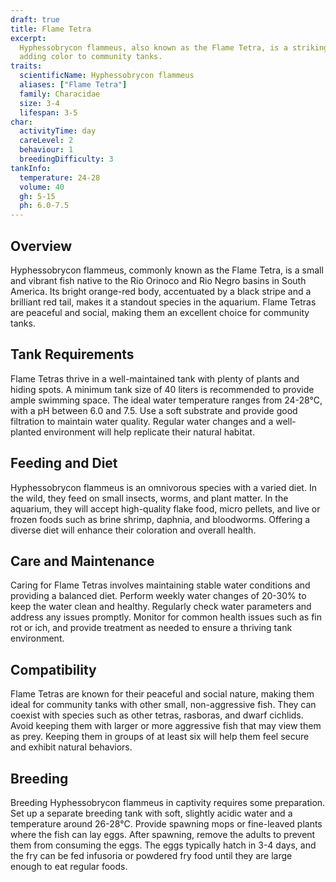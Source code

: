 ```yaml
---
draft: true
title: Flame Tetra
excerpt:
  Hyphessobrycon flammeus, also known as the Flame Tetra, is a striking fish with vibrant orange and red hues, ideal for
  adding color to community tanks.
traits:
  scientificName: Hyphessobrycon flammeus
  aliases: ["Flame Tetra"]
  family: Characidae
  size: 3-4
  lifespan: 3-5
char:
  activityTime: day
  careLevel: 2
  behaviour: 1
  breedingDifficulty: 3
tankInfo:
  temperature: 24-28
  volume: 40
  gh: 5-15
  ph: 6.0-7.5
---
```


## Overview

Hyphessobrycon flammeus, commonly known as the Flame Tetra, is a small and vibrant fish native to the Rio Orinoco and
Rio Negro basins in South America. Its bright orange-red body, accentuated by a black stripe and a brilliant red tail,
makes it a standout species in the aquarium. Flame Tetras are peaceful and social, making them an excellent choice for
community tanks.

## Tank Requirements

Flame Tetras thrive in a well-maintained tank with plenty of plants and hiding spots. A minimum tank size of 40 liters
is recommended to provide ample swimming space. The ideal water temperature ranges from 24-28°C, with a pH between 6.0
and 7.5. Use a soft substrate and provide good filtration to maintain water quality. Regular water changes and a
well-planted environment will help replicate their natural habitat.

## Feeding and Diet

Hyphessobrycon flammeus is an omnivorous species with a varied diet. In the wild, they feed on small insects, worms, and
plant matter. In the aquarium, they will accept high-quality flake food, micro pellets, and live or frozen foods such as
brine shrimp, daphnia, and bloodworms. Offering a diverse diet will enhance their coloration and overall health.

## Care and Maintenance

Caring for Flame Tetras involves maintaining stable water conditions and providing a balanced diet. Perform weekly water
changes of 20-30% to keep the water clean and healthy. Regularly check water parameters and address any issues promptly.
Monitor for common health issues such as fin rot or ich, and provide treatment as needed to ensure a thriving tank
environment.

## Compatibility

Flame Tetras are known for their peaceful and social nature, making them ideal for community tanks with other small,
non-aggressive fish. They can coexist with species such as other tetras, rasboras, and dwarf cichlids. Avoid keeping
them with larger or more aggressive fish that may view them as prey. Keeping them in groups of at least six will help
them feel secure and exhibit natural behaviors.

## Breeding

Breeding Hyphessobrycon flammeus in captivity requires some preparation. Set up a separate breeding tank with soft,
slightly acidic water and a temperature around 26-28°C. Provide spawning mops or fine-leaved plants where the fish can
lay eggs. After spawning, remove the adults to prevent them from consuming the eggs. The eggs typically hatch in 3-4
days, and the fry can be fed infusoria or powdered fry food until they are large enough to eat regular foods.
